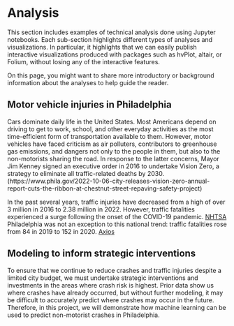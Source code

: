 # Analysis 

This section includes examples of technical analysis done using Jupyter notebooks.
Each sub-section highlights different types of analyses and visualizations.
In particular, it highlights that we can easily publish interactive visualizations
produced with packages such as hvPlot, altair, or Folium, without losing
any of the interactive features. 

On this page, you might want to share more introductory or background information about 
the analyses to help guide the reader. 

## Motor vehicle injuries in Philadelphia

Cars dominate daily life in the United States. Most Americans depend on driving to get to work, school, and other everyday activities as the most time-efficient form of transportation available to them. However, motor vehicles have faced criticism as air polluters, contributors to greenhouse gas emissions, and dangers not only to the people in them, but also to the non-motorists sharing the road. In response to the latter concerns, Mayor Jim Kenney signed an executive order in 2016 to undertake Vision Zero, a strategy to eliminate all traffic-related deaths by 2030. (https://www.phila.gov/2022-10-06-city-releases-vision-zero-annual-report-cuts-the-ribbon-at-chestnut-street-repaving-safety-project)

In the past several years, traffic injuries have decreased from a high of over 3 million in 2016 to 2.38 million in 2022. However, traffic fatalities experienced a surge following the onset of the COVID-19 pandemic. [NHTSA](https://crashstats.nhtsa.dot.gov/Api/Public/ViewPublication/813560) Philadelphia was not an exception to this national trend: traffic fatalities rose from 84 in 2019 to 152 in 2020. [Axios](https://www.axios.com/local/philadelphia/2024/12/09/traffic-crash-deaths-vision-zero-2024) 

## Modeling to inform strategic interventions

To ensure that we continue to reduce crashes and traffic injuries despite a limited city budget, we must undertake strategic interventions and investments in the areas where crash risk is highest. Prior data show us where crashes have already occurred, but without further modeling, it may be difficult to accurately predict where crashes may occur in the future. Therefore, in this project, we will demonstrate how machine learning can be used to predict non-motorist crashes in Philadelphia.
